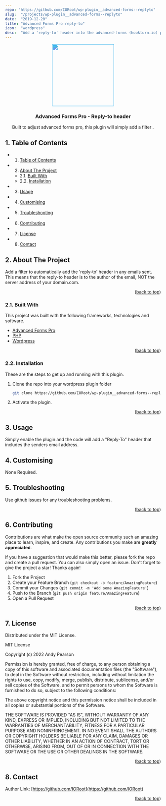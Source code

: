 ```yaml
---
repo: "https://github.com/IORoot/wp-plugin__advanced-forms--replyto"
slug:  "/projects/wp-plugin__advanced-forms--replyto"
date:  "2019-12-20"
title: "Advanced Forms Pro reply-to"
icon:  "wordpress"
desc:  "Add a 'reply-to' header into the advanced-forms (hookturn.io) plugin."
---
```



<div id="top"></div>

<div align="center">

<div style="filter: invert(37%) sepia(37%) saturate(800%) hue-rotate(154deg) brightness(99%) contrast(100%);">
<img src="https://cdn.jsdelivr.net/npm/@mdi/svg@6.7.96/svg/message-reply-text.svg" style="width:200px;"/>
</div>

<h3 align="center">Advanced Forms Pro - Reply-to header</h3>

<p align="center">
    Built to adjust advanced forms pro, this plugin will simply add a filter .
</p>    
</div>

##  1. <a name='TableofContents'></a>Table of Contents

* 1. [Table of Contents](#TableofContents)
* 2. [About The Project](#AboutTheProject)
	* 2.1. [Built With](#BuiltWith)
	* 2.2. [Installation](#Installation)
* 3. [Usage](#Usage)
* 4. [Customising](#Customising)
* 5. [Troubleshooting](#Troubleshooting)
* 6. [Contributing](#Contributing)
* 7. [License](#License)
* 8. [Contact](#Contact)


##  2. <a name='AboutTheProject'></a>About The Project

Add a filter to automatically add the 'reply-to' header in any emails sent.
This means that the reply-to header is to the author of the email, NOT the server address of your domain.com.

<p align="right">(<a href="#top">back to top</a>)</p>



###  2.1. <a name='BuiltWith'></a>Built With

This project was built with the following frameworks, technologies and software.

* [Advanced Forms Pro](https://hookturn.io/downloads/advanced-forms-pro/)
* [PHP](https://php.net/)
* [Wordpress](https://wordpress.org/)

<p align="right">(<a href="#top">back to top</a>)</p>



###  2.2. <a name='Installation'></a>Installation

These are the steps to get up and running with this plugin.

1. Clone the repo into your wordpress plugin folder
    ```sh
    git clone https://github.com/IORoot/wp-plugin__advanced-forms--replyto ./wp-content/plugins/afp-reply-to
    ```
1. Activate the plugin.


<p align="right">(<a href="#top">back to top</a>)</p>



##  3. <a name='Usage'></a>Usage

Simply enable the plugin and the code will add a "Reply-To" header that includes the senders email address.

##  4. <a name='Customising'></a>Customising

None Required.

##  5. <a name='Troubleshooting'></a>Troubleshooting

Use github issues for any troubleshooting problems.

<p align="right">(<a href="#top">back to top</a>)</p>


##  6. <a name='Contributing'></a>Contributing

Contributions are what make the open source community such an amazing place to learn, inspire, and create. Any contributions you make are **greatly appreciated**.

If you have a suggestion that would make this better, please fork the repo and create a pull request. You can also simply open an issue.
Don't forget to give the project a star! Thanks again!

1. Fork the Project
2. Create your Feature Branch (`git checkout -b feature/AmazingFeature`)
3. Commit your Changes (`git commit -m 'Add some AmazingFeature'`)
4. Push to the Branch (`git push origin feature/AmazingFeature`)
5. Open a Pull Request

<p align="right">(<a href="#top">back to top</a>)</p>



##  7. <a name='License'></a>License

Distributed under the MIT License.

MIT License

Copyright (c) 2022 Andy Pearson

Permission is hereby granted, free of charge, to any person obtaining a copy
of this software and associated documentation files (the "Software"), to deal
in the Software without restriction, including without limitation the rights
to use, copy, modify, merge, publish, distribute, sublicense, and/or sell
copies of the Software, and to permit persons to whom the Software is
furnished to do so, subject to the following conditions:

The above copyright notice and this permission notice shall be included in all
copies or substantial portions of the Software.

THE SOFTWARE IS PROVIDED "AS IS", WITHOUT WARRANTY OF ANY KIND, EXPRESS OR
IMPLIED, INCLUDING BUT NOT LIMITED TO THE WARRANTIES OF MERCHANTABILITY,
FITNESS FOR A PARTICULAR PURPOSE AND NONINFRINGEMENT. IN NO EVENT SHALL THE
AUTHORS OR COPYRIGHT HOLDERS BE LIABLE FOR ANY CLAIM, DAMAGES OR OTHER
LIABILITY, WHETHER IN AN ACTION OF CONTRACT, TORT OR OTHERWISE, ARISING FROM,
OUT OF OR IN CONNECTION WITH THE SOFTWARE OR THE USE OR OTHER DEALINGS IN THE
SOFTWARE.

<p align="right">(<a href="#top">back to top</a>)</p>



##  8. <a name='Contact'></a>Contact

Author Link: [https://github.com/IORoot](https://github.com/IORoot)

<p align="right">(<a href="#top">back to top</a>)</p>
